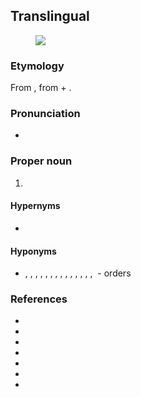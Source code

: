 ==Translingual==
[[File:Menidia beryllina.jpeg|thumb|{{taxlink|Menidia beryllina|species}}]]

===Etymology===
From {{der|mul|NL.|-}}, from {{der|mul|grc|ἄκανθα||spine}} + {{m|grc|πτερύγιον||wing, fin}}.

===Pronunciation===
* {{a|US}} {{IPA|mul|/æˌkænˌθɑp.təˈɹɪd͡ʒ.i.aɪ/|/æˌkənˌθɑp.təˈɹɪd͡ʒ.i.aɪ/}}

===Proper noun===
{{taxoninfl}}

# {{taxon|superorder|class|Teleostei|[[fish]]es having some of the [[ray]]s of the [[dorsal]], [[ventral]], and [[anal]] [[fin]]s [[unarticulated]] and [[spinelike]], as the [[perch]]}}

====Hypernyms====
* {{sense|superorder}} {{Teleostei Hypernyms}}

====Hyponyms====
* {{sense|superorder}} {{ll|mul|Atheriniformes}}, {{ll|mul|Beloniformes}}, {{ll|mul|Beryciformes}}, {{ll|mul|Cetomimiformes}}, {{ll|mul|Cyprinodontiformes}}, {{ll|mul|Gasterosteiformes}}, {{ll|mul|Mugiliformes}}, {{ll|mul|Perciformes}}, {{ll|mul|Pleuronectiformes}}, {{ll|mul|Scorpaeniformes}}, {{ll|mul|Stephanoberyciformes}}, {{ll|mul|Synbranchiformes}}, {{ll|mul|Syngnathiformes}}, {{ll|mul|Tetraodontiformes}}, {{ll|mul|Zeiformes}}&nbsp;- orders

===References===
* {{pedia}}
* {{specieslite}}
* {{comcatlite}}
* {{R:ITIS|166082}}
* {{R:TOL|Acanthopterygii}}
* {{R:EOL|8228}}
* {{R:NCBI|32455}}